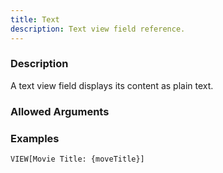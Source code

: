 ```yaml
---
title: Text
description: Text view field reference.
---
```



<ViewFieldInfo type={ViewFieldType.TEXT}></ViewFieldInfo>

### Description

A text view field displays its content as plain text.

### Allowed Arguments

<ViewFieldAllowedArguments type={ViewFieldType.TEXT}></ViewFieldAllowedArguments>

### Examples

```meta-bind
VIEW[Movie Title: {moveTitle}]
```

